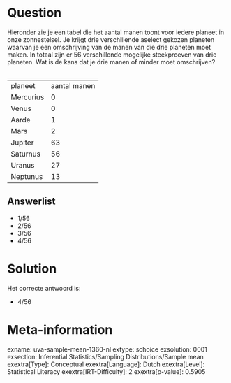 Question
========

Hieronder zie je een tabel die het aantal manen toont voor iedere
planeet in onze zonnestelsel. Je krijgt drie verschillende aselect
gekozen planeten waarvan je een omschrijving van de manen van die drie
planeten moet maken. In totaal zijn er 56 verschillende mogelijke
steekproeven van drie planeten. Wat is de kans dat je drie manen of
minder moet omschrijven?\
\

  ----------- --------------
  planeet     aantal manen
  Mercurius   0
  Venus       0
  Aarde       1
  Mars        2
  Jupiter     63
  Saturnus    56
  Uranus      27
  Neptunus    13
  ----------- --------------

Answerlist
----------

* 1/56
* 2/56
* 3/56
* 4/56

Solution
========

Het correcte antwoord is: 

* 4/56

Meta-information
================
exname: uva-sample-mean-1360-nl
extype: schoice
exsolution: 0001
exsection: Inferential Statistics/Sampling Distributions/Sample mean
exextra[Type]: Conceptual
exextra[Language]: Dutch
exextra[Level]: Statistical Literacy
exextra[IRT-Difficulty]: 2
exextra[p-value]: 0.5905
